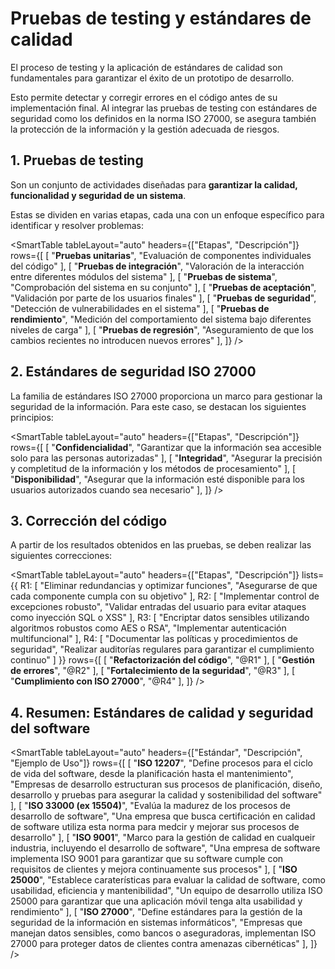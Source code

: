 # Pruebas de testing y estándares de calidad
El proceso de testing y la aplicación de estándares de calidad son fundamentales para garantizar el éxito de un prototipo de desarrollo.

Esto permite detectar y corregir errores en el código antes de su implementación final. Al integrar las pruebas de testing con estándares de seguridad como los definidos en la norma ISO 27000, se asegura también la protección de la información y la gestión adecuada de riesgos.

## 1. Pruebas de testing
Son un conjunto de actividades diseñadas para **garantizar la calidad, funcionalidad y seguridad de un sistema**.

Estas se dividen en varias etapas, cada una con un enfoque específico para identificar y resolver problemas:

<SmartTable
    tableLayout="auto"
    headers={["Etapas", "Descripción"]}
    rows={[
        [
            "**Pruebas unitarias**",
            "Evaluación de componentes individuales del código"
        ],
        [
            "**Pruebas de integración**",
            "Valoración de la interacción entre diferentes módulos del sistema"
        ],
        [
            "**Pruebas de sistema**",
            "Comprobación del sistema en su conjunto"
        ],
        [
            "**Pruebas de aceptación**",
            "Validación por parte de los usuarios finales"
        ],
        [
            "**Pruebas de seguridad**",
            "Detección de vulnerabilidades en el sistema"
        ],
        [
            "**Pruebas de rendimiento**",
            "Medición del comportamiento del sistema bajo diferentes niveles de carga"
        ],
        [
            "**Pruebas de regresión**",
            "Aseguramiento de que los cambios recientes no introducen nuevos errores"
        ],
    ]}
/>

## 2. Estándares de seguridad ISO 27000

La familia de estándares ISO 27000 proporciona un marco para gestionar la seguridad de la información. Para este caso, se destacan los siguientes principios:

<SmartTable
    tableLayout="auto"
    headers={["Etapas", "Descripción"]}
    rows={[
        [
            "**Confidencialidad**",
            "Garantizar que la información sea accesible solo para las personas autorizadas"
        ],
        [
            "**Integridad**",
            "Asegurar la precisión y completitud de la información y los métodos de procesamiento"
        ],
        [
            "**Disponibilidad**",
            "Asegurar que la información esté disponible para los usuarios autorizados cuando sea necesario"
        ],
    ]}
/>

## 3. Corrección del código
A partir de los resultados obtenidos en las pruebas, se deben realizar las siguientes correcciones:

<SmartTable
    tableLayout="auto"
    headers={["Etapas", "Descripción"]}
    lists={{
        R1: [
            "Eliminar redundancias y optimizar funciones",
            "Asegurarse de que cada componente cumpla con su objetivo"
        ],
        R2: [
            "Implementar control de excepciones robusto",
            "Validar entradas del usuario para evitar ataques como inyección SQL o XSS"
        ],
        R3: [
            "Encriptar datos sensibles utilizando algoritmos robustos como AES o RSA",
            "Implementar autenticación multifuncional"
        ],
        R4: [
            "Documentar las políticas y procedimientos de seguridad",
            "Realizar auditorías regulares para garantizar el cumplimiento continuo"
        ]
    }}
    rows={[
        [
            "**Refactorización del código**",
            "@R1"
        ],
        [
            "**Gestión de errores**",
            "@R2"
        ],
        [
            "**Fortalecimiento de la seguridad**",
            "@R3"
        ],
        [
            "**Cumplimiento con ISO 27000**",
            "@R4"
        ],
    ]}
/>


## 4. Resumen: Estándares de calidad y seguridad del software

<SmartTable
    tableLayout="auto"
    headers={["Estándar", "Descripción", "Ejemplo de Uso"]}
    rows={[
        [
            "**ISO 12207**",
            "Define procesos para el ciclo de vida del software, desde la planificación hasta el mantenimiento",
            "Empresas de desarrollo estructuran sus procesos de planificación, diseño, desarrollo y pruebas para asegurar la calidad y sostenibilidad del software"
        ],
        [
            "**ISO 33000 (ex 15504)**",
            "Evalúa la madurez de los procesos de desarrollo de software",
            "Una empresa que busca certificación en calidad de software utiliza esta norma para medcir y mejorar sus procesos de desarrollo"
        ],
        [
            "**ISO 9001**",
            "Marco para la gestión de calidad en cualqueir industria, incluyendo el desarrollo de software",
            "Una empresa de software implementa ISO 9001 para garantizar que su software cumple con requisitos de clientes y mejora continuamente sus procesos"
        ],
        [
            "**ISO 25000**",
            "Establece caraterísticas para evaluar la calidad de software, como usabilidad, eficiencia y mantenibilidad",
            "Un equipo de desarrollo utiliza ISO 25000 para garantizar que una aplicación móvil tenga alta usabilidad y rendimiento"
        ],
        [
            "**ISO 27000**",
            "Define estándares para la gestión de la seguridad de la información en sistemas informáticos",
            "Empresas que manejan datos sensibles, como bancos o aseguradoras, implementan ISO 27000 para proteger datos de clientes contra amenazas cibernéticas"
        ],
    ]}
/>